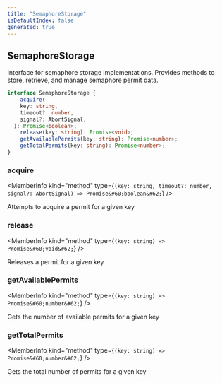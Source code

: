 ```yaml
---
title: "SemaphoreStorage"
isDefaultIndex: false
generated: true
---
```



<!-- This file was generated from the CommandKit source. Do not modify. Instead, re-run the "docgen" script -->


## SemaphoreStorage

<GenerationInfo sourceFile="packages/commandkit/src/utils/useful-stuff/semaphore.ts" sourceLine="10" packageName="commandkit" />

Interface for semaphore storage implementations.
Provides methods to store, retrieve, and manage semaphore permit data.

```ts title="Signature"
interface SemaphoreStorage {
    acquire(
    key: string,
    timeout?: number,
    signal?: AbortSignal,
  ): Promise<boolean>;
    release(key: string): Promise<void>;
    getAvailablePermits(key: string): Promise<number>;
    getTotalPermits(key: string): Promise<number>;
}
```

<div className="members-wrapper">

### acquire

<MemberInfo kind="method" type={`(key: string, timeout?: number, signal?: AbortSignal) => Promise&#60;boolean&#62;`}   />

Attempts to acquire a permit for a given key
### release

<MemberInfo kind="method" type={`(key: string) => Promise&#60;void&#62;`}   />

Releases a permit for a given key
### getAvailablePermits

<MemberInfo kind="method" type={`(key: string) => Promise&#60;number&#62;`}   />

Gets the number of available permits for a given key
### getTotalPermits

<MemberInfo kind="method" type={`(key: string) => Promise&#60;number&#62;`}   />

Gets the total number of permits for a given key


</div>
